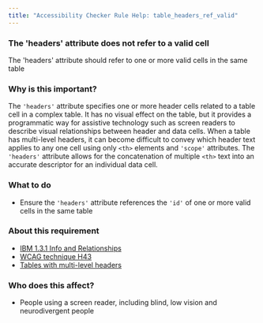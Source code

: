 ```yaml
---
title: "Accessibility Checker Rule Help: table_headers_ref_valid"
---
```


<div className="toolHelp">
<Row>
<Column colLg={16} colMd={8} colSm={4} className="toolHead">

### The 'headers' attribute does not refer to a valid cell

<div id="locLevel"></div>

The 'headers' attribute should refer to one or more valid cells in the same table

</Column>
</Row>
<Row>
<Column colLg={11} colMd={5} colSm={4} className="toolMain">

### Why is this important?

The `'headers'` attribute specifies one or more header cells related to a table cell in a complex table. It has no visual effect on the table, but it provides a programmatic way for assistive technology such as screen readers to describe visual relationships between header and data cells. When a table has multi-level headers, it can become difficult to convey which header text applies to any one cell using only `<th>` elements and `'scope'` attributes. The `'headers'` attribute allows for the concatenation of multiple `<th>` text into an accurate descriptor for an individual data cell.

<div id="locSnippet"></div>

### What to do

* Ensure the `'headers'` attribute references the `'id'` of one or more valid cells in the same table

</Column>
<Column colLg={5} colMd={3} colSm={4} className="toolLeft">

### About this requirement

* [IBM 1.3.1 Info and Relationships](https://www.ibm.com/able/requirements/requirements/#1_3_1)
* [WCAG technique H43](https://www.w3.org/WAI/WCAG21/Techniques/html/H43)
* [Tables with multi-level headers](https://www.w3.org/WAI/tutorials/tables/multi-level/)

### Who does this affect?

* People using a screen reader, including blind, low vision and neurodivergent people

</Column>
</Row>
</div>

